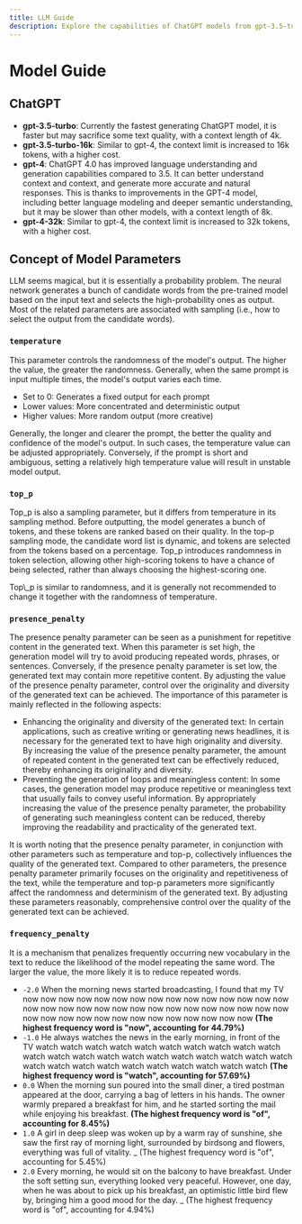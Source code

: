 ```yaml
---
title: LLM Guide
description: Explore the capabilities of ChatGPT models from gpt-3.5-turbo to gpt-4-32k, understanding their speed, context limits, and cost. Learn about model parameters like temperature and top-p for better output.
---
```


# Model Guide

## ChatGPT

- **gpt-3.5-turbo**: Currently the fastest generating ChatGPT model, it is faster but may sacrifice some text quality, with a context length of 4k.
- **gpt-3.5-turbo-16k**: Similar to gpt-4, the context limit is increased to 16k tokens, with a higher cost.
- **gpt-4**: ChatGPT 4.0 has improved language understanding and generation capabilities compared to 3.5. It can better understand context and context, and generate more accurate and natural responses. This is thanks to improvements in the GPT-4 model, including better language modeling and deeper semantic understanding, but it may be slower than other models, with a context length of 8k.
- **gpt-4-32k**: Similar to gpt-4, the context limit is increased to 32k tokens, with a higher cost.

## Concept of Model Parameters

LLM seems magical, but it is essentially a probability problem. The neural network generates a bunch of candidate words from the pre-trained model based on the input text and selects the high-probability ones as output. Most of the related parameters are associated with sampling (i.e., how to select the output from the candidate words).

### `temperature`

This parameter controls the randomness of the model's output. The higher the value, the greater the randomness. Generally, when the same prompt is input multiple times, the model's output varies each time.

- Set to 0: Generates a fixed output for each prompt
- Lower values: More concentrated and deterministic output
- Higher values: More random output (more creative)

<Callout>
  Generally, the longer and clearer the prompt, the better the quality and confidence of the model's
  output. In such cases, the temperature value can be adjusted appropriately. Conversely, if the
  prompt is short and ambiguous, setting a relatively high temperature value will result in unstable
  model output.
</Callout>

<br />

### `top_p`

Top\_p is also a sampling parameter, but it differs from temperature in its sampling method. Before outputting, the model generates a bunch of tokens, and these tokens are ranked based on their quality. In the top-p sampling mode, the candidate word list is dynamic, and tokens are selected from the tokens based on a percentage. Top\_p introduces randomness in token selection, allowing other high-scoring tokens to have a chance of being selected, rather than always choosing the highest-scoring one.

<Callout>
  Top\_p is similar to randomness, and it is generally not recommended to change it together with the
  randomness of temperature.
</Callout>

<br />

### `presence_penalty`

The presence penalty parameter can be seen as a punishment for repetitive content in the generated text. When this parameter is set high, the generation model will try to avoid producing repeated words, phrases, or sentences. Conversely, if the presence penalty parameter is set low, the generated text may contain more repetitive content. By adjusting the value of the presence penalty parameter, control over the originality and diversity of the generated text can be achieved. The importance of this parameter is mainly reflected in the following aspects:

- Enhancing the originality and diversity of the generated text: In certain applications, such as creative writing or generating news headlines, it is necessary for the generated text to have high originality and diversity. By increasing the value of the presence penalty parameter, the amount of repeated content in the generated text can be effectively reduced, thereby enhancing its originality and diversity.
- Preventing the generation of loops and meaningless content: In some cases, the generation model may produce repetitive or meaningless text that usually fails to convey useful information. By appropriately increasing the value of the presence penalty parameter, the probability of generating such meaningless content can be reduced, thereby improving the readability and practicality of the generated text.

<Callout>
  It is worth noting that the presence penalty parameter, in conjunction with other parameters such
  as temperature and top-p, collectively influences the quality of the generated text. Compared to
  other parameters, the presence penalty parameter primarily focuses on the originality and
  repetitiveness of the text, while the temperature and top-p parameters more significantly affect
  the randomness and determinism of the generated text. By adjusting these parameters reasonably,
  comprehensive control over the quality of the generated text can be achieved.
</Callout>

### `frequency_penalty`

It is a mechanism that penalizes frequently occurring new vocabulary in the text to reduce the likelihood of the model repeating the same word. The larger the value, the more likely it is to reduce repeated words.

- `-2.0` When the morning news started broadcasting, I found that my TV now now now now now now now now now now now now now now now now now now now now now now now now now now now now now now now now now now now now now now now now now now now **(The highest frequency word is "now", accounting for 44.79%)**
- `-1.0` He always watches the news in the early morning, in front of the TV watch watch watch watch watch watch watch watch watch watch watch watch watch watch watch watch watch watch watch watch watch watch watch watch watch watch watch watch watch watch watch **(The highest frequency word is "watch", accounting for 57.69%)**
- `0.0` When the morning sun poured into the small diner, a tired postman appeared at the door, carrying a bag of letters in his hands. The owner warmly prepared a breakfast for him, and he started sorting the mail while enjoying his breakfast. **(The highest frequency word is "of", accounting for 8.45%)**
- `1.0` A girl in deep sleep was woken up by a warm ray of sunshine, she saw the first ray of morning light, surrounded by birdsong and flowers, everything was full of vitality. \_ (The highest frequency word is "of", accounting for 5.45%)
- `2.0` Every morning, he would sit on the balcony to have breakfast. Under the soft setting sun, everything looked very peaceful. However, one day, when he was about to pick up his breakfast, an optimistic little bird flew by, bringing him a good mood for the day. \_ (The highest frequency word is "of", accounting for 4.94%)
